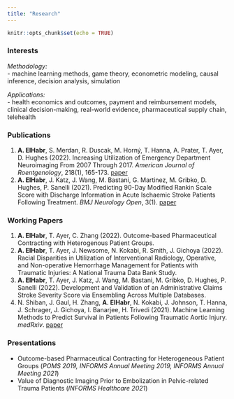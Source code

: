 ```yaml
---
title: "Research"
---
```


```r
knitr::opts_chunk$set(echo = TRUE)
```

### Interests

*Methodology:* \
- machine learning methods, game theory, econometric modeling, causal inference, decision analysis, simulation

*Applications:* \
- health economics and outcomes, payment and reimbursement models, clinical decision-making, real-world evidence, pharmaceutical supply chain, telehealth

### Publications

1. **A. ElHabr**, S. Merdan, R. Duscak, M. Horn&#253;, T. Hanna, A. Prater, T. Ayer, D. Hughes (2022). Increasing Utilization of Emergency Department Neuroimaging From 2007 Through 2017. *American Journal of Roentgenology*, 218(1), 165-173. [paper](https://www.ajronline.org/doi/abs/10.2214/AJR.21.25864)
2. **A. ElHabr**, J. Katz, J. Wang, M. Bastani, G. Martinez, M. Gribko, D. Hughes, P. Sanelli (2021). Predicting 90-Day Modified Rankin Scale Score with Discharge Information in Acute Ischaemic Stroke Patients Following Treatment. *BMJ Neurology Open*, 3(1). [paper](https://neurologyopen.bmj.com/content/3/1/e000177)

### Working Papers

1. **A. ElHabr**, T. Ayer, C. Zhang (2022). Outcome-based Pharmaceutical Contracting with Heterogenous Patient Groups.
2. **A. ElHabr**, T. Ayer, J. Newsome, N. Kokabi, R. Smith,  J. Gichoya (2022). Racial Disparities in Utilization of Interventional Radiology, Operative, and Non-operative Hemorrhage Management for Patients with Traumatic Injuries: A National Trauma Data Bank Study.
3. **A. ElHabr**, T. Ayer, J. Katz, J. Wang, M. Bastani, M. Gribko, D. Hughes, P. Sanelli (2022). Development and Validation of an Administrative Claims Stroke Severity Score via Ensembling Across Multiple Databases.
4. N. Shiban, J. Gaul, H. Zhang, **A. ElHabr**, N. Kokabi, J. Johnson, T. Hanna, J. Schrager, J. Gichoya, I. Banarjee, H. Trivedi (2021). Machine Learning Methods to Predict Survival in Patients Following Traumatic Aortic Injury. *medRxiv*. [paper](https://www.medrxiv.org/content/10.1101/2021.07.28.21261166v1)

### Presentations

- Outcome-based Pharmaceutical Contracting for Heterogeneous Patient Groups (*POMS 2019, INFORMS Annual Meeting 2019, INFORMS Annual Meeting 2021*)
- Value of Diagnostic Imaging Prior to Embolization in Pelvic-related Trauma Patients (*INFORMS Healthcare 2021*)
